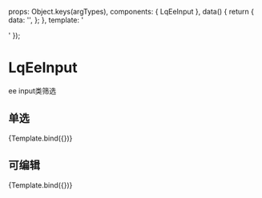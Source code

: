 

<Meta title="EE组件/input" component={LqEeInput} argTypes={{}} />

  props: Object.keys(argTypes),
  components: { LqEeInput },
  data() {
    return {
      data: '',
    };
  },
  template: '<div style="width: 620px; display: flex; gap: 5px" ><lq-ee-input v-bind="$props" v-model="data" /> <lq-ee-input v-bind="$props" v-model="data"/></div>'
});

# LqEeInput
ee input类筛选 

## 单选
<Canvas>
  <Story
    name="输入"
    args={{
      text: "活动名称",
    }}
  >
    {Template.bind({})}
  </Story>
</Canvas>

## 可编辑
<Canvas>
  <Story
    name="自由编辑"
    args={{
      text: "随便写",
      placeholder: '请输入',
      maxlength: 5
    }}
  >
    {Template.bind({})}
  </Story>
</Canvas>

<ArgsTable story="自由编辑" />
